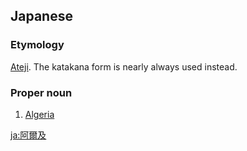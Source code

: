 ==Japanese==
{{ja-kanjitab|阿|爾|及}}

===Etymology===
[[ateji|Ateji]]. The katakana form is nearly always used instead.

===Proper noun===
{{ja-pos|proper|アルジェリア}}

# [[Algeria]]

[[ja:阿爾及]]